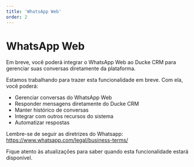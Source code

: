 ```yaml
---
title: 'WhatsApp Web'
order: 2
---
```


# WhatsApp Web


<Callout type="info">
Em breve, você poderá integrar o WhatsApp Web ao Ducke CRM para gerenciar suas conversas diretamente da plataforma.
</Callout>

Estamos trabalhando para trazer esta funcionalidade em breve. Com ela, você poderá:

- Gerenciar conversas do WhatsApp Web
- Responder mensagens diretamente do Ducke CRM
- Manter histórico de conversas
- Integrar com outros recursos do sistema
- Automatizar respostas

Lembre-se de seguir as diretrizes do Whatsapp: https://www.whatsapp.com/legal/business-terms/

Fique atento às atualizações para saber quando esta funcionalidade estará disponível. 
